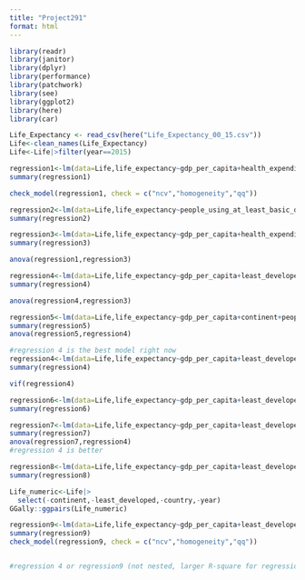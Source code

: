 ```yaml
---
title: "Project291"
format: html
---
```


```r
library(readr)
library(janitor)
library(dplyr)
library(performance)
library(patchwork)
library(see)
library(ggplot2)
library(here)
library(car)
```

```r
Life_Expectancy <- read_csv(here("Life_Expectancy_00_15.csv"))
Life<-clean_names(Life_Expectancy)
Life<-Life|>filter(year==2015)
```


```r
regression1<-lm(data=Life,life_expectancy~gdp_per_capita+health_expenditure+least_developed+continent+people_practicing_open_defecation+people_using_at_least_basic_drinking_water_services)
summary(regression1)

check_model(regression1, check = c("ncv","homogeneity","qq"))
```

```r
regression2<-lm(data=Life,life_expectancy~people_using_at_least_basic_drinking_water_services)
summary(regression2)

```

```r
regression3<-lm(data=Life,life_expectancy~gdp_per_capita+health_expenditure+least_developed+continent+people_practicing_open_defecation+people_using_at_least_basic_drinking_water_services+population+co2_emissions+electric_power_consumption+forest_area+individuals_using_the_internet+military_expenditure+obesity_among_adults+beer_consumption_per_capita)
summary(regression3)

anova(regression1,regression3)

regression4<-lm(data=Life,life_expectancy~gdp_per_capita+least_developed+continent+people_using_at_least_basic_drinking_water_services+co2_emissions+individuals_using_the_internet+military_expenditure+beer_consumption_per_capita)
summary(regression4)

anova(regression4,regression3)

regression5<-lm(data=Life,life_expectancy~gdp_per_capita+continent+people_using_at_least_basic_drinking_water_services+co2_emissions+individuals_using_the_internet)
summary(regression5)
anova(regression5,regression4)
```

```r
#regression 4 is the best model right now
regression4<-lm(data=Life,life_expectancy~gdp_per_capita+least_developed+continent+people_using_at_least_basic_drinking_water_services+co2_emissions+individuals_using_the_internet+military_expenditure+beer_consumption_per_capita)
summary(regression4)

vif(regression4)
```

```r
regression6<-lm(data=Life,life_expectancy~gdp_per_capita+least_developed+people_using_at_least_basic_drinking_water_services+co2_emissions+individuals_using_the_internet+military_expenditure+beer_consumption_per_capita)
summary(regression6)
```

```r
regression7<-lm(data=Life,life_expectancy~gdp_per_capita+least_developed+people_using_at_least_basic_drinking_water_services+co2_emissions+individuals_using_the_internet)
summary(regression7)
anova(regression7,regression4)
#regression 4 is better
```

```r
regression8<-lm(data=Life,life_expectancy~gdp_per_capita+least_developed+people_using_at_least_basic_drinking_water_services+co2_emissions+military_expenditure+beer_consumption_per_capita)
summary(regression8)
```


```r
Life_numeric<-Life|>
  select(-continent,-least_developed,-country,-year)
GGally::ggpairs(Life_numeric)
```

```r
regression9<-lm(data=Life,life_expectancy~gdp_per_capita+least_developed+people_using_at_least_basic_drinking_water_services+co2_emissions+beer_consumption_per_capita+health_expenditure+people_practicing_open_defecation)
summary(regression9)
check_model(regression9, check = c("ncv","homogeneity","qq"))


#regression 4 or regression9 (not nested, larger R-square for regression4, VIF better shown in regression9)
```


